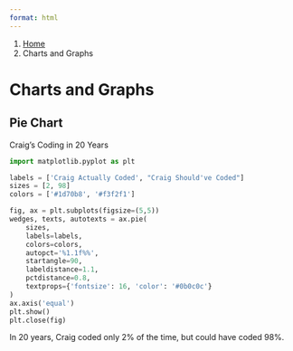 ```yaml
---
format: html
---
```


<nav class="govuk-breadcrumbs" aria-label="Breadcrumb">
 <ol class="govuk-breadcrumbs__list">
  <li class="govuk-breadcrumbs__list-item">
   <a class="govuk-breadcrumbs__link" href="../index.qmd">Home</a>
  </li>
  <li class="govuk-breadcrumbs__list-item">
   <span aria-current="page">Charts and Graphs</span>
  </li>
 </ol>
</nav>

<h1 class="govuk-heading-xl govuk-!-margin-top-6 govuk-!-margin-bottom-6">Charts and Graphs</h1>

<h2 class="govuk-heading-l">Pie Chart</h2>

<p class="govuk-body">Craig's Coding in 20 Years</p>

<div class="govuk-body govuk-!-margin-bottom-6">
```python
import matplotlib.pyplot as plt

labels = ['Craig Actually Coded', "Craig Should've Coded"]
sizes = [2, 98]
colors = ['#1d70b8', '#f3f2f1']

fig, ax = plt.subplots(figsize=(5,5))
wedges, texts, autotexts = ax.pie(
    sizes,
    labels=labels,
    colors=colors,
    autopct='%1.1f%%',
    startangle=90,
    labeldistance=1.1,
    pctdistance=0.8,
    textprops={'fontsize': 16, 'color': '#0b0c0c'}
)
ax.axis('equal')
plt.show()
plt.close(fig)
```
</div>

<p class="govuk-body">In 20 years, Craig coded only 2% of the time, but could have coded 98%.</p>

